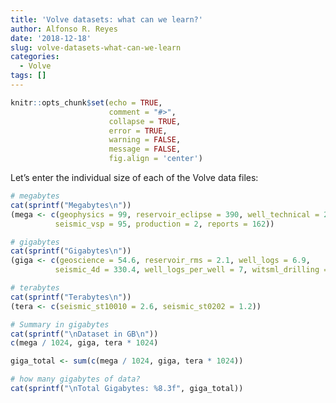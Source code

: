 ---
title: 'Volve datasets: what can we learn?'
author: Alfonso R. Reyes
date: '2018-12-18'
slug: volve-datasets-what-can-we-learn
categories:
  - Volve
tags: []
---

```{r setup, include = FALSE, error=TRUE, message=FALSE, warning=FALSE}
knitr::opts_chunk$set(echo = TRUE, 
                      comment = "#>",
                      collapse = TRUE,
                      error = TRUE,
                      warning = FALSE,
                      message = FALSE,
                      fig.align = 'center')
``` 

Let's enter the individual size of each of the Volve data files:

```{r}
# megabytes
cat(sprintf("Megabytes\n"))
(mega <- c(geophysics = 99, reservoir_eclipse = 390, well_technical = 212,
          seismic_vsp = 95, production = 2, reports = 162))

# gigabytes
cat(sprintf("Gigabytes\n"))
(giga <- c(geoscience = 54.6, reservoir_rms = 2.1, well_logs = 6.9, 
          seismic_4d = 330.4, well_logs_per_well = 7, witsml_drilling = 5))

# terabytes
cat(sprintf("Terabytes\n"))
(tera <- c(seismic_st10010 = 2.6, seismic_st0202 = 1.2))

# Summary in gigabytes
cat(sprintf("\nDataset in GB\n"))
c(mega / 1024, giga, tera * 1024)
```

```{r}
giga_total <- sum(c(mega / 1024, giga, tera * 1024))

# how many gigabytes of data?
cat(sprintf("\nTotal Gigabytes: %8.3f", giga_total))
```

